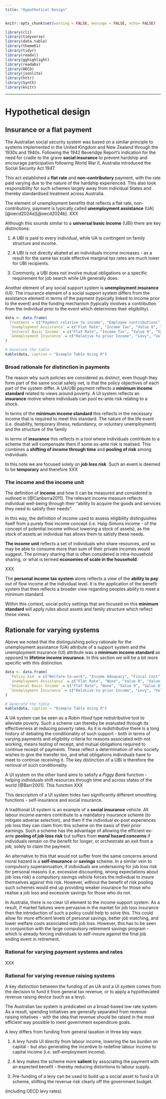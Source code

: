 ```yaml
---
title: "Hypothetical Design"
---
```


```r
knitr::opts_chunk$set(warning = FALSE, message = FALSE, echo= FALSE) 
```

```r

library(cli)
library(tidyverse)
library(data.table)
library(theme61)
library(tidyr)
library(readxl)
library(gghighlight)
library(readabs)
library(OECD)
library(jsonlite)
library(httr)
library(Synth)
library(knitr)
```

------------------------------------------------------------------------

# Hypothetical design

## Insurance or a flat payment

The Australian social security system was based on a similar principle to systems implemented in the United Kingdom and New Zealand through the 1930s and 1940s. Following the 1942 Beveridge Report's indication for the need for cradle to the grave **social insurance** to prevent hardship and encourage participation following World War II, Australia introduced the Social Security Act 1947.

This act established a **flat rate** and **non-contributory** payment, with the rate paid varying due to the nature of the hardship experienced. This also took responsibility for such schemes largely away from individual States and thereby standardised treatment across Australia.

The element of unemployment benefits that reflects a flat rate, non-contributory, payment is typically called **unemployment assistance** (UA) [@oecd2024a][@oecd2024b]. XXX

Although this sounds similar to a **universal basic income** (UBI) there are key distinctions:

1.  A UBI is paid to every individual, while UA is contingent on family structure and income.

2.  A UBI is not directly abated at an individuals income increases - as a result for the same tax scale effective marginal tax rates are much lower for UBI recipients.

3.  Commonly, a UBI does not involve mutual obligations or a specific requirement for job search while UA generally does.

Another element of any social support system is **unemployment insurance** (UI). The insurance element of a social support system differs from the assistance element in terms of the payment (typically linked to income prior to the event) and the funding mechanism (typically involves a contribution from the individual prior to the event which determines their eligibility).

```r

data <- data.frame(
  Treatment = c("Payment relative to income", "Employee contributions", "Individual Means testing","Family based Means testing","Job Search obligations","Time limitations"),
  `Unemployment Assistance` = c("Flat Rate", "Income Tax", "Value 8", "Value 8", "Value 8","Limited"),
  `Univeral Basic Income` = c("Flat Rate", "Income Tax", "Value 9", "Value 8", "Value 8","None"),
  `Unemployment Insurance` = c("Relative to prior Income", "Levy", "Value 9", "Value 8", "Value 8","Between X and X")
)

# Generate the table
kable(data, caption = "Example Table Using R")
```

### Broad rationale for distinction in payments

The reason why such policies are considered as distinct, even though they form part of the same social safety net, is that the policy objectives of each part of the system differ. A UA/UBI payment reflects a **minimum income standard** related to views around poverty. A UI system reflects an **insurance** motive where individuals can pool ex-ante risk relating to a shock.

In terms of the **minimum income standard** this reflects in the necessary income that is required to meet this standard. The nature of the life event (i.e. disability, temporary illness, redundancy, or voluntary unemployment) and the structure of the family

In terms of **insurance** this reflects in a tool where individuals contribute to a scheme that will compensate them if some ex-ante risk is realised. This combines a **shifting of income through time** and **pooling of risk** among individuals.

In this note we are focused solely on ***job loss risk***. Such an event is deemed to be **temporary** and therefore XXX

### The income and the income unit

The definition of **income** and how it can be measured and considered is outlined in [@Canberra2011]. The relevant income measure reflects individual well-being through their "ability to acquire the goods and services they need to satisfy their needs".

In this way, the definition of income used to assess eligibility distinguishes itself from a purely flow income concept (i.e. Haig-Simons income - of the concept of potential income without lowering a stock of assets), as the stock of assets an individual has allows them to satisfy these needs.

**The income unit** reflects a set of individuals who share resources, and so may be able to consume more than sum of their private incomes would suggest. The primary sharing that is often considered is intra-household sharing, or what is termed **economies of scale in the household**.

XXX

The **personal income tax system** alone reflects a view of the **ability to pay** out of flow income at the individual level. It is the application of the benefit system that then reflects a broader view regarding peoples ability to meet a minimum standard.

Within this context, social policy settings that are focused on this **minimum standard** will apply rules about assets and family structure which reflect these views.

## Rationale for varying systems

Above we noted that the distinguishing policy rationale for the unemployment assistance (UA) attribute of a support system and the unemployment insurance (UI) attribute was a **minimum income standard** as opposed to **lifetime income insurance**. In this section we will be a bit more specific with this distinction.

```r

data <- data.frame(
  `Policy Aim` = c("Welfare-to-work", "Income Adequacy", "Fiscal Cost","XXX","XXX","XXX"),
  `Unemployment Assistance` = c("Flat Rate", "None", "Value 8", "Value 8", "Value 8","Limited"),
  `Univeral Basic Income` = c("Flat Rate", "None", "Value 9", "Value 8", "Value 8","None"),
  `Unemployment Insurance` = c("Relative to prior Income", "Levy", "Value 9", "Value 8", "Value 8","Between X and X")
)

# Generate the table
kable(data, caption = "Example Table Using R")
```

A UA system can be seen as a *Robin Hood* type redistributive tool to alleviate poverty. Such a scheme can thereby be evaluated through its effectiveness at reducing poverty rates. As it is *redistributive* there is a long history of debating the conditionality of such support - both in terms of varying payments and eligibility criteria for reasons associated with not working, means testing of receipt, and mutual obligations required to continue receipt of payments. These reflect a determination of who society wishes to give the transfer too, and what obligations individuals have to meet to continue receiving it. The key distinction of a UBI is therefore the removal of such conditionality.

A UI system on the other hand aims to satisfy a *Piggy Bank* function - helping individuals shift resources through time and across states of the world [@Barr2001]. This function XXX

This description of a UI system hides two significantly different smoothing functions - self-insurance and social insurance.

A traditional UI system is an example of a **social insurance** vehicle. All labour income earners contribute to a mandatory insurance scheme (to mitigate adverse selection), and then if the individual ex-post experiences job loss they can claim from this scheme on the basis of their prior earnings. Such a scheme has the advantage of allowing the efficient ex-ante **pooling of job loss risk** but suffers from **moral hazard concerns** if individuals remain on the benefit for longer, or orchestrate an exit from a job, solely to claim the payment.

An alternative to this that would not suffer from the same concerns around moral hazard is a **self-insurance** or **savings** scheme. In a similar vein to compulsory superannuation, if individuals are undersaving for job loss risk for personal reasons (i.e. excessive discounting, wrong expectations about job loss risk) a compulsory savings vehicle forces the individual to insure themselves against this risk. However, without the benefit of risk pooling such schemes would end up providing weaker insurance for those who realise a job loss and excessive savings for those who do not.

In Australia, there is no clear UI element to the income support system. As a result, if market failures were pervasive in the market for job loss insurance then the introduction of such a policy could help to solve this. This could allow for more efficient levels of personal savings, better job matching, and lower welfare costs associated with job loss. However, this has to be seen in conjunction with the large compulsory retirement savings program - which is already forcing individuals to self-insure against the final job ending event in retirement.

### Rational for varying payment systems and rates

XXX

### Rational for varying revenue raising systems

A key distinction between the funding of an UA and a UI system comes from the decision to fund it from general tax revenue, or to apply a hypothecated revenue raising device (such as a levy).

The Australian tax system is predicated on a broad-based low rate system. As a result, spending initiatives are generally separated from revenue raising initatives - with the idea that revenue should be raised in the most efficient way possible to meet government expenditure goals.

A levy differs from funding from general taxation in three key ways:

1.  A levy funds UI directly from labour income, lowering the tax burden on capital - but also generating the incentive to redefine labour income to capital income (i.e. self-employment income).

2.  A levy makes the scheme more **salient** by associating the payment with an expected benefit - thereby reducing distortions to labour supply.

3.  Pre-funding of a levy can be used to build up a social asset to fund a UI scheme, shifting the revenue risk clearly off the government budget.

(including OECD levy rates)
